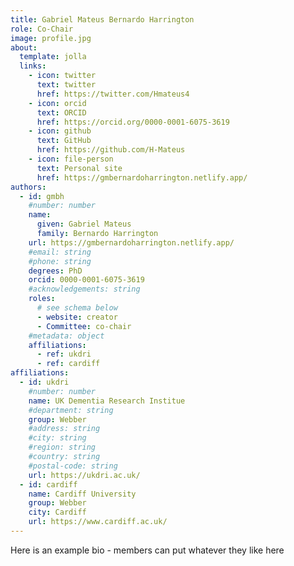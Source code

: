 ```yaml
---
title: Gabriel Mateus Bernardo Harrington
role: Co-Chair
image: profile.jpg
about: 
  template: jolla
  links: 
    - icon: twitter
      text: twitter
      href: https://twitter.com/Hmateus4
    - icon: orcid
      text: ORCID
      href: https://orcid.org/0000-0001-6075-3619
    - icon: github
      text: GitHub
      href: https://github.com/H-Mateus
    - icon: file-person
      text: Personal site
      href: https://gmbernardoharrington.netlify.app/
authors:
  - id: gmbh
    #number: number
    name:
      given: Gabriel Mateus
      family: Bernardo Harrington
    url: https://gmbernardoharrington.netlify.app/
    #email: string
    #phone: string
    degrees: PhD
    orcid: 0000-0001-6075-3619
    #acknowledgements: string
    roles: 
      # see schema below
      - website: creator
      - Committee: co-chair
    #metadata: object
    affiliations:
      - ref: ukdri
      - ref: cardiff
affiliations:
  - id: ukdri
    #number: number
    name: UK Dementia Research Institue
    #department: string
    group: Webber
    #address: string
    #city: string
    #region: string
    #country: string
    #postal-code: string
    url: https://ukdri.ac.uk/ 
  - id: cardiff
    name: Cardiff University
    group: Webber
    city: Cardiff
    url: https://www.cardiff.ac.uk/ 
---
```


Here is an example bio - members can put whatever they like here